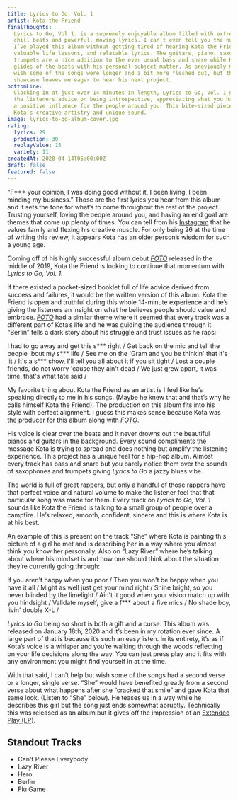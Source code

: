 ```yaml
---
title: Lyrics to Go, Vol. 1
artist: Kota the Friend
finalThoughts:
  Lyrics to Go, Vol 1. is a supremely enjoyable album filled with extremely
  chill beats and powerful, moving lyrics. I can’t even tell you the number of times
  I’ve played this album without getting tired of hearing Kota the Friend’s voice,
  valuable life lessons, and relatable lyrics. The guitars, piano, saxophones, and
  trumpets are a nice addition to the ever usual bass and snare while Kota calmly
  glides of the beats with his personal subject matter. As previously mentioned, I
  wish some of the songs were longer and a bit more fleshed out, but this sample-sized
  showcase leaves me eager to hear his next project.
bottomLine:
  Clocking in at just over 14 minutes in length, Lyrics to Go, Vol. 1 gives
  the listeners advice on being introspective, appreciating what you have and being
  a positive influence for the people around you. This bite-sized piece of work showcases
  Kota’s creative artistry and unique sound.
image: lyrics-to-go-album-cover.jpg
rating:
  lyrics: 29
  production: 30
  replayValue: 15
  variety: 11
createdAt: 2020-04-14T05:00:00Z
draft: false
featured: false
---
```


“F\*\*\* your opinion, I was doing good without it, I been living, I been minding my business.” Those are the first lyrics you hear from this album and it sets the tone for what’s to come throughout the rest of the project. Trusting yourself, loving the people around you, and having an end goal are themes that come up plenty of times. You can tell from his [Instagram](https://www.instagram.com/kotathefriend/) that he values family and flexing his creative muscle. For only being 26 at the time of writing this review, it appears Kota has an older person’s wisdom for such a young age.

Coming off of his highly successful album debut _[FOTO](https://open.spotify.com/album/6RBVbvHUbdAnUWm4GjyY7A?si=u-4SG9guRBS1hyN0xtQVpQ)_ released in the middle of 2019, Kota the Friend is looking to continue that momentum with _Lyrics to Go, Vol. 1._

<VideoEmbed src="https://www.youtube.com/embed/3uFVXlk_oSY"></VideoEmbed>

If there existed a pocket-sized booklet full of life advice derived from success and failures, it would be the written version of this album. Kota the Friend is open and truthful during this whole 14-minute experience and he’s giving the listeners an insight on what he believes people should value and embrace. _[FOTO](https://open.spotify.com/album/6RBVbvHUbdAnUWm4GjyY7A?si=u-4SG9guRBS1hyN0xtQVpQ)_ had a similar theme where it seemed that every track was a different part of Kota’s life and he was guiding the audience through it. “Berlin” tells a dark story about his struggle and trust issues as he raps:

<Quote song="Berlin">
  I had to go away and get this s*** right / Get back on the mic and tell the
  people 'bout my s*** life / See me on the 'Gram and you be thinkin' that it's
  lit / It's a s*** show, I'll tell you all about it if you sit tight / Lost a
  couple friends, do not worry 'cause they ain't dead / We just grew apart, it
  was time, that's what fate said /
</Quote>

My favorite thing about Kota the Friend as an artist is I feel like he’s speaking directly to me in his songs. (Maybe he knew that and that’s why he calls himself Kota the Friend). The production on this album fits into his style with perfect alignment. I guess this makes sense because Kota was the producer for this album along with _[FOTO](https://open.spotify.com/album/6RBVbvHUbdAnUWm4GjyY7A?si=u-4SG9guRBS1hyN0xtQVpQ)_.

His voice is clear over the beats and it never drowns out the beautiful pianos and guitars in the background. Every sound compliments the message Kota is trying to spread and does nothing but amplify the listening experience. This project has a unique feel for a hip-hop album. Almost every track has bass and snare but you barely notice them over the sounds of saxophones and trumpets giving _Lyrics to Go_ a jazzy blues vibe.

The world is full of great rappers, but only a handful of those rappers have that perfect voice and natural volume to make the listener feel that that particular song was made for them. Every track on _Lyrics to Go, Vol. 1_ sounds like Kota the Friend is talking to a small group of people over a campfire. He’s relaxed, smooth, confident, sincere and this is where Kota is at his best.

An example of this is present on the track “She” where Kota is painting this picture of a girl he met and is describing her in a way where you almost think you know her personally. Also on “Lazy River” where he’s talking about where his mindset is and how one should think about the situation they’re currently going through:

<Quote song="Lazy River">
  If you aren't happy when you poor / Then you won't be happy when you have it
  all / Might as well just get your mind right / Shine bright, so you never
  blinded by the limelight / Ain't it good when your vision match up with you
  hindsight / Validate myself, give a f*** about a five mics / No shade boy,
  livin' double X-L /
</Quote>

_Lyrics to Go_ being so short is both a gift and a curse. This album was released on January 18th, 2020 and it’s been in my rotation ever since. A large part of that is because it’s such an easy listen. In its entirety, it’s as if Kota’s voice is a whisper and you’re walking through the woods reflecting on your life decisions along the way. You can just press play and it fits with any environment you might find yourself in at the time.

With that said, I can’t help but wish some of the songs had a second verse or a longer, single verse. “She” would have benefited greatly from a second verse about what happens after she “cracked that smile” and gave Kota that same look. (Listen to “She” below). He teases us in a way while he describes this girl but the song just ends somewhat abruptly. Technically this was released as an album but it gives off the impression of an [Extended Play (EP)](/blog/ep-vs-lp-vs-album-vs-mixtape-whats-the-difference/).

<VideoEmbed src="https://www.youtube.com/embed/DgVFZegRldQ"></VideoEmbed>

## Standout Tracks

- Can't Please Everybody
- Lazy River
- Hero
- Berlin
- Flu Game
